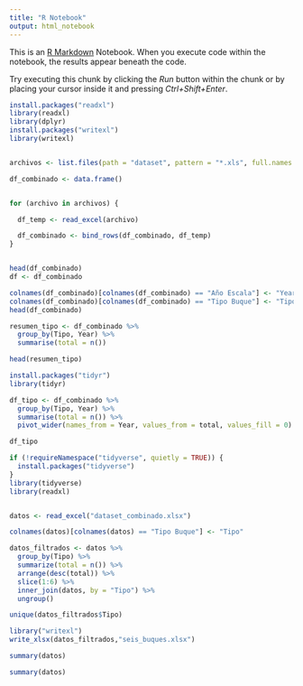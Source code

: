 ```yaml
---
title: "R Notebook"
output: html_notebook
---
```


This is an [R Markdown](http://rmarkdown.rstudio.com) Notebook. When you execute code within the notebook, the results appear beneath the code. 

Try executing this chunk by clicking the *Run* button within the chunk or by placing your cursor inside it and pressing *Ctrl+Shift+Enter*. 

```r
install.packages("readxl")
library(readxl)
library(dplyr)
install.packages("writexl")
library(writexl)


archivos <- list.files(path = "dataset", pattern = "*.xls", full.names = TRUE)

df_combinado <- data.frame()


for (archivo in archivos) {

  df_temp <- read_excel(archivo)

  df_combinado <- bind_rows(df_combinado, df_temp)
}


head(df_combinado)
df <- df_combinado
```

```r
colnames(df_combinado)[colnames(df_combinado) == "Año Escala"] <- "Year"
colnames(df_combinado)[colnames(df_combinado) == "Tipo Buque"] <- "Tipo"
head(df_combinado)
```


```r
resumen_tipo <- df_combinado %>%
  group_by(Tipo, Year) %>%
  summarise(total = n())

head(resumen_tipo)
```


```r
install.packages("tidyr")
library(tidyr)

df_tipo <- df_combinado %>%
  group_by(Tipo, Year) %>%
  summarise(total = n()) %>%
  pivot_wider(names_from = Year, values_from = total, values_fill = 0)
```

```r
df_tipo
```

```r
if (!requireNamespace("tidyverse", quietly = TRUE)) {
  install.packages("tidyverse")
}
library(tidyverse)
library(readxl)


datos <- read_excel("dataset_combinado.xlsx")

colnames(datos)[colnames(datos) == "Tipo Buque"] <- "Tipo"

datos_filtrados <- datos %>%
  group_by(Tipo) %>%
  summarize(total = n()) %>%
  arrange(desc(total)) %>%
  slice(1:6) %>%
  inner_join(datos, by = "Tipo") %>%
  ungroup()


```

```r
unique(datos_filtrados$Tipo)
```

```r
library("writexl")
write_xlsx(datos_filtrados,"seis_buques.xlsx")
```

```r
summary(datos)
```
```r
summary(datos)
```

